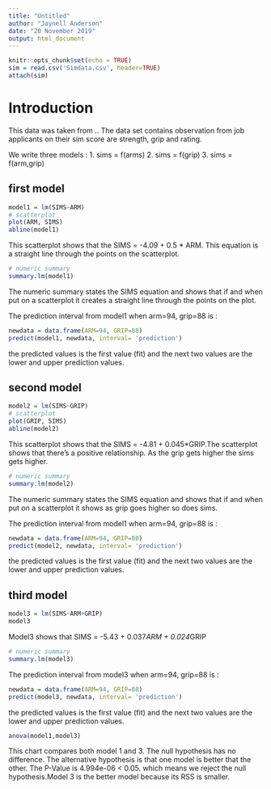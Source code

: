 ---
title: "Untitled"
author: "Jaynell Anderson"
date: "20 November 2019"
output: html_document
---

```{r setup, include=FALSE}
knitr::opts_chunk$set(echo = TRUE)
sim = read.csv('Simdata.csv', header=TRUE)
attach(sim)
```

# Introduction
This data was taken from .. The data set contains observation from job applicants on their sim score are strength, grip and rating.

We write three models :
1. sims = f(arms)
2. sims = f(grip)
3. sims = f(arm,grip)

## first model

```{r}
model1 = lm(SIMS~ARM)
# scatterplot
plot(ARM, SIMS)
abline(model1)
```


This scatterplot shows that the SIMS = -4.09 + 0.5 * ARM. This equation is a straight line through the points on the scatterplot.

```{r}
# numeric summary
summary.lm(model1)
```
The numeric summary states the SIMS equation and shows that if and when put on a scatterplot it creates a straight line through the points on the plot.




The prediction interval from model1 when arm=94, grip=88 is : 
```{r}
newdata = data.frame(ARM=94, GRIP=88)
predict(model1, newdata, interval= 'prediction')
```

the predicted values is the first value (fit) and the next two values are the lower and upper prediction values.

## second model

```{r}
model2 = lm(SIMS~GRIP)
# scatterplot
plot(GRIP, SIMS)
abline(model2)
```


This scatterplot shows that the SIMS = -4.81 + 0.045*GRIP.The scatterplot shows that there's a positive relationship. As the grip gets higher the sims gets higher.

```{r}
# numeric summary
summary.lm(model2)
```
The numeric summary states the SIMS equation and shows that if and when put on a scatterplot it shows as grip goes higher so does sims.




The prediction interval from model1 when arm=94, grip=88 is : 
```{r}
newdata = data.frame(ARM=94, GRIP=88)
predict(model2, newdata, interval= 'prediction')
```

the predicted values is the first value (fit) and the next two values are the lower and upper prediction values.

## third model

```{r}
model3 = lm(SIMS~ARM+GRIP)
model3
```


Model3 shows that SIMS = -5.43 + 0.037*ARM + 0.024*GRIP

```{r}
# numeric summary
summary.lm(model3)
```

The prediction interval from model3 when arm=94, grip=88 is : 
```{r}
newdata = data.frame(ARM=94, GRIP=88)
predict(model3, newdata, interval= 'prediction')
```

the predicted values is the first value (fit) and the next two values are the lower and upper prediction values.

```{r}
anova(model1,model3)
```
This chart compares both model 1 and 3. The null hypothesis has no difference. The alternative hypothesis is that one model is better that the other. The P-Value is 4.994e-06 < 0.05. which means we reject the null hypothesis.Model 3 is the better model because its RSS is smaller.
